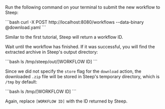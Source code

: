 Run the following command on your terminal to submit the new workflow to Steep:

<CodeContainer title="Terminal">
```bash
curl -X POST http://localhost:8080/workflows --data-binary @download.yaml
```
</CodeContainer>

Similar to the first tutorial, Steep will return a workflow ID.

Wait until the workflow has finished. If it was successful, you will find the extracted archive in Steep's output directory:

<CodeContainer title="Terminal">
```bash
ls /tmp/steep/out/[WORKFLOW ID]
```
</CodeContainer>

Since we did not specify the `store` flag for the `download` action, the downloaded `.zip` file will be stored in Steep's temporary directory, which is `/tmp` by default:

<CodeContainer title="Terminal">
```bash
ls /tmp/[WORKFLOW ID]
```
</CodeContainer>

Again, replace `[WORKFLOW ID]` with the ID returned by Steep.
